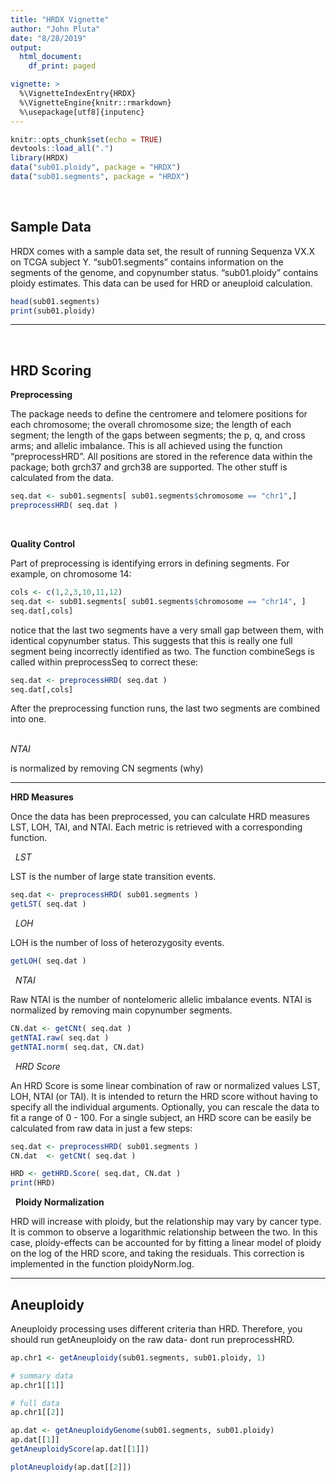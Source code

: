 ```yaml
---
title: "HRDX Vignette"
author: "John Pluta"
date: "8/28/2019"
output: 
  html_document:
    df_print: paged

vignette: >
  %\VignetteIndexEntry{HRDX}
  %\VignetteEngine{knitr::rmarkdown}
  %\usepackage[utf8]{inputenc}
---
```




```r
knitr::opts_chunk$set(echo = TRUE)
devtools::load_all(".")
library(HRDX)
data("sub01.ploidy", package = "HRDX")
data("sub01.segments", package = "HRDX")
```

\  

## Sample Data

HRDX comes with a sample data set, the result of running Sequenza VX.X on TCGA subject Y. "sub01.segments" contains information on the segments of the genome, and copynumber status. "sub01.ploidy" contains ploidy estimates. This data can be used for HRD or aneuploid calculation.

```r
head(sub01.segments)
print(sub01.ploidy)
```

***
\  

## HRD Scoring

**Preprocessing**

The package needs to define the centromere and telomere positions for each chromosome; the overall chromosome size; the length of each segment; the length of the gaps between segments; the p, q, and cross arms; and allelic imbalance. This is all achieved using the function "preprocessHRD". All positions are stored in the reference data within the package; both grch37 and grch38 are supported. The other stuff is calculated from the data.

```r
seq.dat <- sub01.segments[ sub01.segments$chromosome == "chr1",]
preprocessHRD( seq.dat )
```

\  


**Quality Control**

Part of preprocessing is identifying errors in defining segments. For example, on chromosome 14:

```r
cols <- c(1,2,3,10,11,12)
seq.dat <- sub01.segments[ sub01.segments$chromosome == "chr14", ]
seq.dat[,cols]
```

 notice that the last two segments have a very small gap between them, with identical copynumber status. This suggests that this is really one full segment being incorrectly identified as two. The function combineSegs is called within preprocessSeq to correct these:
 
```r
seq.dat <- preprocessHRD( seq.dat )
seq.dat[,cols]
```

After the preprocessing function runs, the last two segments are combined into one.



\
*NTAI*

is normalized by removing CN segments (why)

***
**HRD Measures**

Once the data has been preprocessed, you can calculate HRD measures LST, LOH, TAI, and NTAI. Each metric is retrieved with a corresponding function.  

\newline
\  
*LST*

LST is the number of large state transition events. 

```r
seq.dat <- preprocessHRD( sub01.segments )
getLST( seq.dat )
```
\newline
\  
*LOH*

LOH is the number of loss of heterozygosity events. 

```r
getLOH( seq.dat )
```

\  
*NTAI*

Raw NTAI is the number of nontelomeric allelic imbalance events. NTAI is normalized by removing main copynumber segments.

```r
CN.dat <- getCNt( seq.dat )
getNTAI.raw( seq.dat )
getNTAI.norm( seq.dat, CN.dat)
```

\  
*HRD Score*

An HRD Score is some linear combination of raw or normalized values LST, LOH, NTAI (or TAI). It is intended to return the HRD score without having to specify all the individual arguments. Optionally, you can rescale the data to fit a range of 0 - 100. For a single subject, an HRD score can be easily be calculated from raw data in just a few steps:

```r
seq.dat <- preprocessHRD( sub01.segments )
CN.dat  <- getCNt( seq.dat )

HRD <- getHRD.Score( seq.dat, CN.dat )
print(HRD)
```

\  
**Ploidy Normalization**

HRD will increase with ploidy, but the relationship may vary by cancer type. It is common to observe a logarithmic relationship between the two. In this case, ploidy-effects can be accounted for by fitting a linear model of ploidy on the log of the HRD score, and taking the residuals. This correction is implemented in the function ploidyNorm.log. 



***

## Aneuploidy

Aneuploidy processing uses different criteria than HRD. Therefore, you should run getAneuploidy on the raw data- dont run preprocessHRD.

```r
ap.chr1 <- getAneuploidy(sub01.segments, sub01.ploidy, 1)

# summary data
ap.chr1[[1]]

# full data
ap.chr1[[2]]
```

```r
ap.dat <- getAneuploidyGenome(sub01.segments, sub01.ploidy)
ap.dat[[1]]
getAneuploidyScore(ap.dat[[1]])

plotAneuploidy(ap.dat[[2]])
```